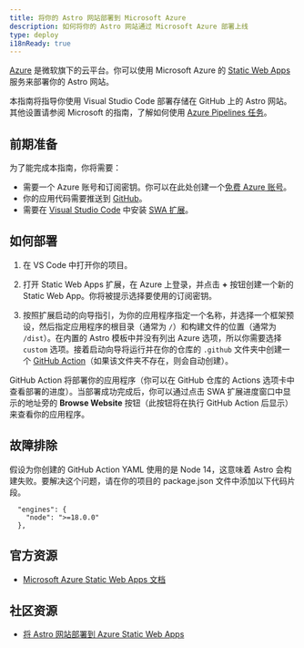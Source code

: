 ```yaml
---
title: 将你的 Astro 网站部署到 Microsoft Azure
description: 如何将你的 Astro 网站通过 Microsoft Azure 部署上线
type: deploy
i18nReady: true
---
```


[Azure](https://azure.microsoft.com/) 是微软旗下的云平台。你可以使用 Microsoft Azure 的 [Static Web Apps](https://aka.ms/staticwebapps) 服务来部署你的 Astro 网站。

本指南将指导你使用 Visual Studio Code 部署存储在 GitHub 上的 Astro 网站。其他设置请参阅 Microsoft 的指南，了解如何使用 [Azure Pipelines 任务](https://learn.microsoft.com/zh-CN/azure/devops/pipelines/tasks/reference/azure-static-web-app-v0?view=azure-pipelines)。

## 前期准备

为了能完成本指南，你将需要：

- 需要一个 Azure 账号和订阅密钥。你可以在此处创建一个[免费 Azure 账号](https://azure.microsoft.com/free)。
-  你的应用代码需要推送到 [GitHub](https://github.com/)。
-  需要在 [Visual Studio Code](https://code.visualstudio.com/) 中安装 [SWA 扩展](https://marketplace.visualstudio.com/items?itemName=ms-azuretools.vscode-azurestaticwebapps)。

## 如何部署

1. 在 VS Code 中打开你的项目。

2. 打开 Static Web Apps 扩展，在 Azure 上登录，并点击 **+** 按钮创建一个新的 Static Web App。你将被提示选择要使用的订阅密钥。

3. 按照扩展启动的向导指引，为你的应用程序指定一个名称，并选择一个框架预设，然后指定应用程序的根目录（通常为 `/`）和构建文件的位置（通常为 `/dist`）。在内置的 Astro 模板中并没有列出 Azure 选项，所以你需要选择 `custom` 选项。接着启动向导将运行并在你的仓库的 `.github` 文件夹中创建一个 [GitHub Action](https://github.com/features/actions)（如果该文件夹不存在，则会自动创建）。

GitHub Action 将部署你的应用程序（你可以在 GitHub 仓库的 Actions 选项卡中查看部署的进度）。当部署成功完成后，你可以通过点击 SWA 扩展进度窗口中显示的地址旁的 **Browse Website** 按钮（此按钮将在执行 GitHub Action 后显示）来查看你的应用程序。

## 故障排除

假设为你创建的 GitHub Action YAML 使用的是 Node 14，这意味着 Astro 会构建失败。要解决这个问题，请在你的项目的 package.json 文件中添加以下代码片段。

```
  "engines": {
    "node": ">=18.0.0"
  },
```

## 官方资源

-  [Microsoft Azure Static Web Apps 文档](https://learn.microsoft.com/zh-CN/azure/static-web-apps/)

## 社区资源

-  [将 Astro 网站部署到 Azure Static Web Apps](https://www.blueboxes.co.uk/deploying-an-astro-website-to-azure-static-web-apps)
